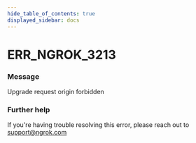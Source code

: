 ```yaml
---
hide_table_of_contents: true
displayed_sidebar: docs
---
```



# ERR_NGROK_3213

### Message

Upgrade request origin forbidden

<ErrorDetails error="err_ngrok_3213" />

### Further help

If you're having trouble resolving this error, please reach out to [support@ngrok.com](mailto:support@ngrok.com?subject=Help%20with%20ERR_NGROK_3213)

